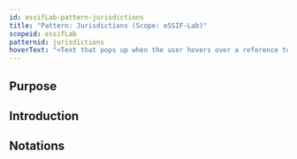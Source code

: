 ```yaml
---
id: essifLab-pattern-jurisdictions
title: "Pattern: Jurisdictions (Scope: eSSIF-Lab)"
scopeid: essifLab
patternid: jurisdictions
hoverText: "<Text that pops up when the user hovers over a reference to this pattern>"
---
```

<!-- A pattern captures/describes a set of concepts, relations between them, and rules or constraints that (instances) thereof comply with. As such, it is a concise and possibly formal description of a coherent set of ideas, a mental model if you will, that can be used to facilitate one's thinking about/with these concepts.
Please fill in the placeholders in this file as follows:
- `<ExistingScopeID>`: machine readable text that identifies the scope in which this pattern is defined;
- `<Existing Scope>`: human readable text that identifies the scope in which this pattern is defined;
- `<NewPatternID>`: machine readable text that identifies this pattern within <ExistingScopeID>;
- `<New Pattern>`: human readable text that identifies this pattern within <Existing Scope>;
-->

## Purpose
<!-- Concisely describe what can you do with the pattern that is (at least) harder if you didn't have it. -->

## Introduction
<!-- Gently introduce the pattern, by referring to real-world situations and using colloquial terms, so that when someone has read the text, (s)he knows what it is about, and is ready to delve into the specifics of the pattern. -->

## Notations
<!-- This (optional) section specifies the notations that are used, or refers to such a specification. -->

## <!-- any number of other sections, as is fit for describing the pattern -->
<!-- text as appropriate for such a section -->

<!--
---
## Footnotes

[//]: # This (optional) section contains any footnotes that may have been specified in the text above.

[^1]: the text for footnote [^1] goes here.

-->